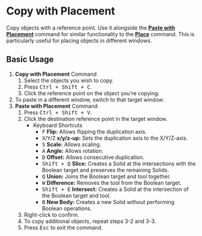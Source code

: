 
# Copy with Placement

<Reference shortcut="Ctrl + Shift + C" command="Copy With Placement" button="" />

Copy objects with a reference point. Use it alongside the [**Paste with Placement**](paste-with-placement) command for similar functionality to the [**Place**](place) command. This is particularly useful for placing objects in different windows.

## Basic Usage

1. **Copy with Placement** Command
    1. Select the objects you wish to copy.
    2. Press <kbd>Ctrl + Shift + C</kbd>.
    3. Click the reference point on the object you're copying.
2. To paste in a different window, switch to that target window.
3. **Paste with Placement** Command
    1. Press <kbd>Ctrl + Shift + V</kbd>.
    2. Click the destination reference point in the target window.
        - <Kst>Keyboard Shortcuts</Kst> 
            - <kbd>F</kbd> **Flip:** Allows flipping the duplication axis.
            - <kbd>X</kbd>/<kbd>Y</kbd>/<kbd>Z</kbd> **x/y/z-up:** Sets the duplication axis to the X/Y/Z-axis.
            - <kbd>S</kbd> **Scale:** Allows scaling.
            - <kbd>A</kbd> **Angle:** Allows rotation.
            - <kbd>D</kbd> **Offset:** Allows consecutive duplication.
            - <kbd>Shift + Q</kbd> **Slice:** Creates a Solid at the intersections with the Boolean target and preserves the remaining Solids.
            - <kbd>Q</kbd> **Union:** Joins the Boolean target and tool together.
            - <kbd>W</kbd> **Difference:** Removes the tool from the Boolean target.
            - <kbd>Shift + E</kbd> **Intersect:** Creates a Solid at the intersection of the Boolean target and tool.
            - <kbd>B</kbd> **New Body:** Creates a new Solid without performing Boolean operations.
    3. Right-click to confirm.
    4. To copy additional objects, repeat steps 3-2 and 3-3.
    5. Press <kbd>Esc</kbd> to exit the command.